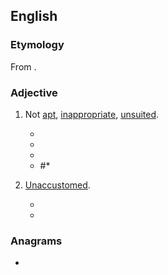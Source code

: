 ==English==

===Etymology===
From {{prefix|en|un|apt}}.

===Adjective===
{{en-adj}}

# {{lb|en|obsolete|_|except in negative phrases}} Not [[apt]], [[inappropriate]], [[unsuited]].
#* {{RQ:Ascham Works|title=Toxophilus|page=110|passage=[N]eyther the love of theyr countrye, the feare of theyr enemyes, the avoydinge of punishment, nor the receyvinge of any profite that might come by it, could make them to be good archers: which be '''unapte''' and unfitte thereunto by Gods providence and nature.}}
#* {{RQ:Eliot Felix Holt|volume=II|chapter=XVI|page=20|passage=“[...] And you have been able to explain the difference between Liberal and Liberal, which, as you and I know, is something like the difference between fish and fish.” / “Your comparison is not '''unapt''', sir,” said Mr. Lyon, still holding his spectacles in his hand, [...]}}
#* {{RQ:Stevenson Virginibus Puerisque|chapter=Pan's Pipes|page=283|passage=Some leap to the strains with '''unapt''' foot, and make a halting figure in the universal dance.}}
#* #* {{quote-journal|en|author=Joe Brown|title=MCMIZ|url=https://www.washingtonpost.com/archive/lifestyle/style/1988/07/03/mcmiz/444ca1af-5839-44f1-83d5-409f11af2426/|newspaper={{w|The Washington Post}}|location=Washington, D.C.|publisher=[[w:Graham Holdings Company|The Washington Post Company]]|date=3 July 1988|issn=0190-8286|oclc=638319713|passage=Maybe it's unfair to link the epic (and epically expensive) "[[w:Les Misérables (musical)|Les Misérables]]" with fast food. But it's not an entirely '''unapt''' allusion, either.}}
# {{lb|en|obsolete}} [[unaccustomed|Unaccustomed]].
#* {{RQ:Shakespeare Henry 6-1|act=V|scene=iii|page=116|column=2|passage=I am a Souldier, and '''vnapt''' to weepe, / Or to exclaime on Fortunes fickleneſſe.}}
#* {{RQ:Scott Rob Roy|volume=II|chapter=III|pages=59–60|pageref=60|passage=The glance of fear, rather than surprise, with which she had watched the motion of the tapestry over the concealed door, implied an apprehension of danger which I could not but suppose well grounded, for Diana Vernon was little subject to the nervous emotions of her sex, and totally '''unapt''' to fear without actual and rational cause.}}

===Anagrams===
* {{anagrams|en|a=anptu|punta|tupan|untap}}